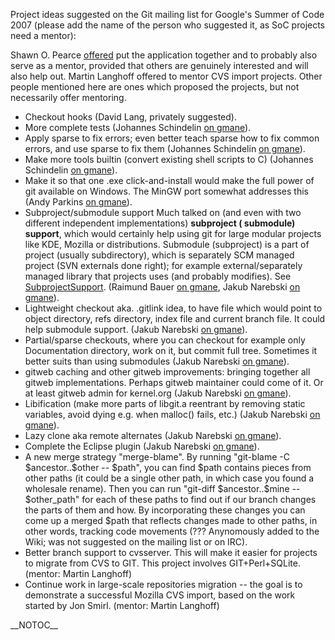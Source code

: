 Project ideas suggested on the Git mailing list for Google's Summer of Code 2007 (please add the name of the person who suggested it, as SoC projects need a mentor):

Shawn O. Pearce [http://permalink.gmane.org/gmane.comp.version-control.git/40544 offered] put the application together and to probably also serve as a mentor, provided that others are genuinely interested and will also help out.  Martin Langhoff offered to mentor CVS import projects.  Other people mentioned here are ones which proposed the projects, but not necessarily offer mentoring.

* Checkout hooks (David Lang, privately suggested).
* More complete tests (Johannes Schindelin [http://article.gmane.org/gmane.comp.version-control.git/40801 on gmane]).
* Apply sparse to fix errors; even better teach sparse how to fix common errors, and use sparse to fix them (Johannes Schindelin [http://article.gmane.org/gmane.comp.version-control.git/40801 on gmane]).
* Make more tools builtin (convert existing shell scripts to C) (Johannes Schindelin [http://article.gmane.org/gmane.comp.version-control.git/40801 on gmane]).
* Make it so that one .exe click-and-install would make the full power of git available on Windows.  The MinGW port somewhat addresses this (Andy Parkins [http://article.gmane.org/gmane.comp.version-control.git/40904 on gmane]).
* Subproject/submodule support Much talked on (and even with two different independent implementations) <b>subproject ( submodule) support</b>, which would certainly help using git for large modular projects like KDE, Mozilla or distributions. Submodule (subproject) is a part of project (usually subdirectory), which is separately SCM managed project (SVN externals done right); for example external/separately managed library that projects uses (and probably modifies). See [[SubprojectSupport]]. (Raimund Bauer [http://article.gmane.org/gmane.comp.version-control.git/40911 on gmane], Jakub Narebski [http://article.gmane.org/gmane.comp.version-control.git/41031 on gmane]).
* Lightweight checkout aka. .gitlink idea, to have file which would point to object directory, refs directory, index file and current branch file. It could help submodule support. (Jakub Narebski [http://article.gmane.org/gmane.comp.version-control.git/41031 on gmane]).
* Partial/sparse checkouts, where you can checkout for example only Documentation directory, work on it, but commit full tree. Sometimes it better suits than using submodules (Jakub Narebski [http://article.gmane.org/gmane.comp.version-control.git/41031 on gmane]).
* gitweb caching and other gitweb improvements: bringing together all gitweb implementations. Perhaps gitweb maintainer could come of it. Or at least gitweb admin for kernel.org (Jakub Narebski [http://article.gmane.org/gmane.comp.version-control.git/41031 on gmane]).
* Libification (make more parts of libgit.a reentrant by removing static variables, avoid dying e.g. when malloc() fails, etc.) (Jakub Narebski [http://article.gmane.org/gmane.comp.version-control.git/41031 on gmane]).
* Lazy clone aka remote alternates (Jakub Narebski [http://article.gmane.org/gmane.comp.version-control.git/41031 on gmane]).
* Complete the Eclipse plugin (Jakub Narebski [http://article.gmane.org/gmane.comp.version-control.git/41031 on gmane]).
* A new merge strategy "merge-blame".  By running "git-blame -C $ancestor..$other -- $path", you can find $path contains pieces from other paths (it could be a single other path, in which case you found a wholesale rename).  Then you can run "git-diff $ancestor..$mine -- $other_path" for each of these paths to find out if our branch changes the parts of them and how.  By incorporating these changes you can come up a merged $path that reflects changes made to other paths, in other words, tracking code movements (??? Anynomously added to the Wiki; was not suggested on the mailing list or on IRC).
* Better branch support to cvsserver. This will make it easier for projects to migrate from CVS to GIT. This project involves GIT+Perl+SQLite. (mentor: Martin Langhoff)
* Continue work in large-scale repositories migration -- the goal is to demonstrate a successful Mozilla CVS import, based on the work started by Jon Smirl. (mentor: Martin Langhoff)

__NOTOC__